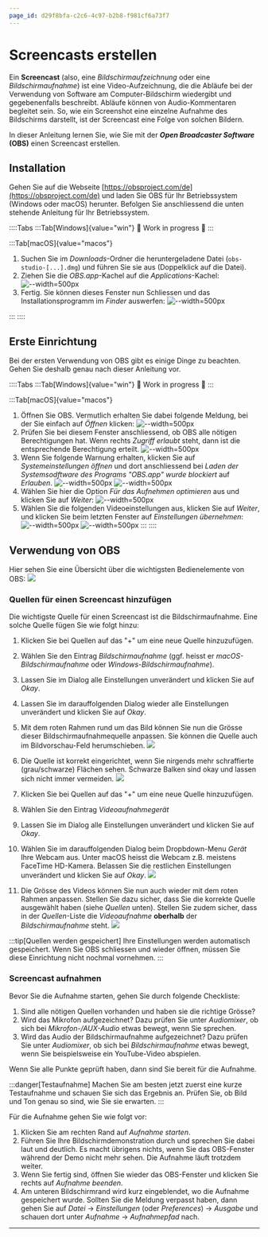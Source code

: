 ```yaml
---
page_id: d29f8bfa-c2c6-4c97-b2b8-f981cf6a73f7
---
```

# Screencasts erstellen
Ein **Screencast** (also, eine _Bildschirmaufzeichnung_ oder eine _Bildschirmaufnahme_) ist eine Video-Aufzeichnung, die die Abläufe bei der Verwendung von Software am Computer-Bildschirm wiedergibt und gegebenenfalls beschreibt. Abläufe können von Audio-Kommentaren begleitet sein. So, wie ein Screenshot eine einzelne Aufnahme des Bildschirms darstellt, ist der Screencast eine Folge von solchen Bildern.

In dieser Anleitung lernen Sie, wie Sie mit der **_Open Broadcaster Software_ (OBS)** einen Screencast erstellen.

## Installation
Gehen Sie auf die Webseite [https://obsproject.com/de](https://obsproject.com/de) und laden Sie OBS für Ihr Betriebssystem (Windows oder macOS) herunter. Befolgen Sie anschliessend die unten stehende Anleitung für Ihr Betriebssystem.

::::Tabs
:::Tab[Windows]{value="win"}
🚧 Work in progress 🚧
:::

:::Tab[macOS]{value="macos"}
1. Suchen Sie im _Downloads_-Ordner die heruntergeladene Datei (`obs-studio-[...].dmg`) und führen Sie sie aus (Doppelklick auf die Datei).
2. Ziehen Sie die _OBS.app_-Kachel auf die _Applications_-Kachel:
   ![--width=500px](img/obs/install/macos/0.0-obs-zu-apps.png)
3. Fertig. Sie können dieses Fenster nun Schliessen und das Installationsprogramm im _Finder_ auswerfen:
   ![--width=500px](img/obs/install/macos/0.1-auswerfen.png)


:::
::::


## Erste Einrichtung
Bei der ersten Verwendung von OBS gibt es einige Dinge zu beachten. Gehen Sie deshalb genau nach dieser Anleitung vor.

::::Tabs
:::Tab[Windows]{value="win"}
🚧 Work in progress 🚧
:::

:::Tab[macOS]{value="macos"}
1. Öffnen Sie OBS. Vermutlich erhalten Sie dabei folgende Meldung, bei der Sie einfach auf _Öffnen_ klicken:
   ![--width=500px](img/obs/install/macos/1-aus-dem-internet.png)
2. Prüfen Sie bei diesem Fenster anschliessend, ob OBS alle nötigen Berechtigungen hat. Wenn rechts _Zugriff erlaubt_ steht, dann ist die entsprechende Berechtigung erteilt.
   ![--width=500px](img/obs/install/macos/2-app-berechtigungen.png)
3. Wenn Sie folgende Warnung erhalten, klicken Sie auf _Systemeinstellungen öffnen_ und dort anschliessend bei _Laden der Systemsodftware des Programs "OBS.app" wurde blockiert_ auf _Erlauben_.
   ![--width=500px](img/obs/install/macos/3.1-warnung-systemerweiterung.png)
   ![--width=500px](img/obs/install/macos/3.2-erweiterung-zulassen.png)
4. Wählen Sie hier die Option _Für das Aufnehmen optimieren_ aus und klicken Sie auf _Weiter_:
   ![--width=500px](img/obs/install/macos/4-wie-optimieren.png)
5. Wählen Sie die folgenden Videoeinstellungen aus, klicken Sie auf _Weiter_, und klicken Sie beim letzten Fenster auf _Einstellungen übernehmen_:
   ![--width=500px](img/obs/install/macos/5-videoeinstellungen.png)
   ![--width=500px](img/obs/install/macos/6-einstellungen-abschliessen.png)
:::
::::

## Verwendung von OBS
Hier sehen Sie eine Übersicht über die wichtigsten Bedienelemente von OBS:
![](img/obs/usage/obs-ui-overview.png)

### Quellen für einen Screencast hinzufügen
Die wichtigste Quelle für einen Screencast ist die Bildschirmaufnahme. Eine solche Quelle fügen Sie wie folgt hinzu:

1. Klicken Sie bei Quellen auf das "+" um eine neue Quelle hinzuzufügen.
2. Wählen Sie den Eintrag _Bildschirmaufnahme_ (ggf. heisst er _macOS-Bildschirmaufnahme_ oder _Windows-Bildschirmaufnahme_).
3. Lassen Sie im Dialog alle Einstellungen unverändert und klicken Sie auf _Okay_.
4. Lassen Sie im darauffolgenden Dialog wieder alle Einstellungen unverändert und klicken Sie auf _Okay_.
5. Mit dem roten Rahmen rund um das Bild können Sie nun die Grösse dieser Bildschirmaufnahmequelle anpassen. Sie können die Quelle auch im Bildvorschau-Feld herumschieben.
   ![](img/obs/usage/adjust-screen-capture.png)
6. Die Quelle ist korrekt eingerichtet, wenn Sie nirgends mehr schraffierte (grau/schwarze) Flächen sehen. Schwarze Balken sind okay und lassen sich nicht immer vermeiden.
   ![](img/obs/usage/screen-capture-okay.png)


1. Klicken Sie bei Quellen auf das "+" um eine neue Quelle hinzuzufügen.
2. Wählen Sie den Eintrag _Videoaufnahmegerät_
3. Lassen Sie im Dialog alle Einstellungen unverändert und klicken Sie auf _Okay_.
4. Wählen Sie im darauffolgenden Dialog beim Dropbdown-Menu _Gerät_ Ihre Webcam aus. Unter macOS heisst die Webcam z.B. meistens FaceTime HD-Kamera. Belassen Sie die restlichen Einstellungen unverändert und klicken Sie auf _Okay_.
   ![](img/obs/usage/add-video-recording-device.png)
5. Die Grösse des Videos können Sie nun auch wieder mit dem roten Rahmen anpassen. Stellen Sie dazu sicher, dass Sie die korrekte Quelle ausgewählt haben (siehe _Quellen_ unten). Stellen Sie zudem sicher, dass in der _Quellen_-Liste die _Videoaufnahme_ **oberhalb** der _Bildschirmaufnahme_ steht.
   ![](img/obs/usage/adjust-video.png)

:::tip[Quellen werden gespeichert]
Ihre Einstellungen werden automatisch gespeichert. Wenn Sie OBS schliessen und wieder öffnen, müssen Sie diese Einrichtung nicht nochmal vornehmen.
:::

### Screencast aufnahmen
Bevor Sie die Aufnahme starten, gehen Sie durch folgende Checkliste:
1. Sind alle nötigen Quellen vorhanden und haben sie die richtige Grösse?
2. Wird das Mikrofon aufgezeichnet? Dazu prüfen Sie unter _Audiomixer_, ob sich bei _Mikrofon-/AUX-Audio_ etwas bewegt, wenn Sie sprechen.
3. Wird das Audio der Bildschirmaufnahme aufgezeichnet? Dazu prüfen Sie unter _Audiomixer_, ob sich bei _Bildschirmaufnahme_ etwas bewegt, wenn Sie beispielsweise ein YouTube-Video abspielen.

Wenn Sie alle Punkte geprüft haben, dann sind Sie bereit für die Aufnahme.

:::danger[Testaufnahme]
Machen Sie am besten jetzt zuerst eine kurze Testaufnahme und schauen Sie sich das Ergebnis an. Prüfen Sie, ob Bild und Ton genau so sind, wie Sie sie erwarten.
:::

Für die Aufnahme gehen Sie wie folgt vor:
1. Klicken Sie am rechten Rand auf _Aufnahme starten_.
2. Führen Sie Ihre Bildschirmdemonstration durch und sprechen Sie dabei laut und deutlich. Es macht übrigens nichts, wenn Sie das OBS-Fenster während der Demo nicht mehr sehen. Die Aufnahme läuft trotzdem weiter.
3. Wenn Sie fertig sind, öffnen Sie wieder das OBS-Fenster und klicken Sie rechts auf _Aufnahme beenden_.
4. Am unteren Bildschirmrand wird kurz eingeblendet, wo die Aufnahme gespeichert wurde. Sollten Sie die Meldung verpasst haben, dann gehen Sie auf _Datei_ → _Einstellungen_ (oder _Preferences_) → _Ausgabe_ und schauen dort unter _Aufnahme_ → _Aufnahmepfad_ nach.

---
